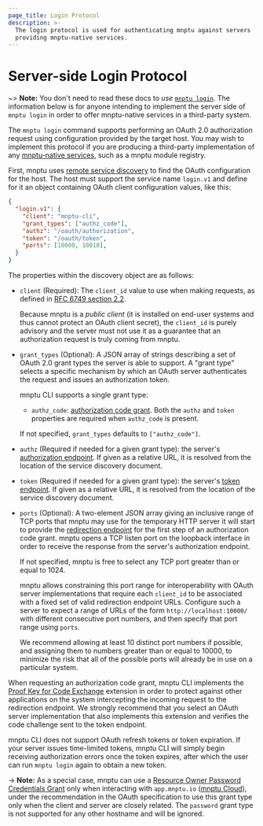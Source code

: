 ```yaml
---
page_title: Login Protocol
description: >-
  The login protocol is used for authenticating mnptu against servers
  providing mnptu-native services.
---
```


# Server-side Login Protocol

~> **Note:** You don't need to read these docs to _use_
[`mnptu login`](/mnptu/cli/commands/login).  The information below is for
anyone intending to implement the server side of `mnptu login` in order to
offer mnptu-native services in a third-party system.

The `mnptu login` command supports performing an OAuth 2.0 authorization
request using configuration provided by the target host. You may wish to
implement this protocol if you are producing a third-party implementation of
any [mnptu-native services](/mnptu/internals/remote-service-discovery),
such as a mnptu module registry.

First, mnptu uses
[remote service discovery](/mnptu/internals/remote-service-discovery) to
find the OAuth configuration for the host. The host must support the service
name `login.v1` and define for it an object containing OAuth client
configuration values, like this:

```json
{
  "login.v1": {
    "client": "mnptu-cli",
    "grant_types": ["authz_code"],
    "authz": "/oauth/authorization",
    "token": "/oauth/token",
    "ports": [10000, 10010],
  }
}
```

The properties within the discovery object are as follows:

* `client` (Required): The `client_id` value to use when making requests, as
  defined in [RFC 6749 section 2.2](https://tools.ietf.org/html/rfc6749#section-2.2).

  Because mnptu is a _public client_ (it is installed on end-user systems
  and thus cannot protect an OAuth client secret), the `client_id` is purely
  advisory and the server must not use it as a guarantee that an authorization
  request is truly coming from mnptu.

* `grant_types` (Optional): A JSON array of strings describing a set of OAuth
  2.0 grant types the server is able to support. A "grant type" selects a
  specific mechanism by which an OAuth server authenticates the request and
  issues an authorization token.

  mnptu CLI supports a single grant type:

  * `authz_code`: [authorization code grant](https://tools.ietf.org/html/rfc6749#section-4.1).
    Both the `authz` and `token` properties are required when `authz_code` is
    present.

  If not specified, `grant_types` defaults to `["authz_code"]`.

* `authz` (Required if needed for a given grant type): the server's
  [authorization endpoint](https://tools.ietf.org/html/rfc6749#section-3.1).
  If given as a relative URL, it is resolved from the location of the
  service discovery document.

* `token` (Required if needed for a given grant type): the server's
  [token endpoint](https://tools.ietf.org/html/rfc6749#section-3.2).
  If given as a relative URL, it is resolved from the location of the
  service discovery document.

* `ports` (Optional): A two-element JSON array giving an inclusive range of
  TCP ports that mnptu may use for the temporary HTTP server it will start
  to provide the [redirection endpoint](https://tools.ietf.org/html/rfc6749#section-3.1.2)
  for the first step of an authorization code grant. mnptu opens a TCP
  listen port on the loopback interface in order to receive the response from
  the server's authorization endpoint.

  If not specified, mnptu is free to select any TCP port greater than or
  equal to 1024.

  mnptu allows constraining this port range for interoperability with OAuth
  server implementations that require each `client_id` to be associated with
  a fixed set of valid redirection endpoint URLs. Configure such a server
  to expect a range of URLs of the form `http://localhost:10000/`
  with different consecutive port numbers, and then specify that port range
  using `ports`.

  We recommend allowing at least 10 distinct port numbers if possible, and
  assigning them to numbers greater than or equal to 10000, to minimize the
  risk that all of the possible ports will already be in use on a particular
  system.

When requesting an authorization code grant, mnptu CLI implements the
[Proof Key for Code Exchange](https://tools.ietf.org/html/rfc7636) extension in
order to protect against other applications on the system intercepting the
incoming request to the redirection endpoint. We strongly recommend that you
select an OAuth server implementation that also implements this extension and
verifies the code challenge sent to the token endpoint.

mnptu CLI does not support OAuth refresh tokens or token expiration. If your
server issues time-limited tokens, mnptu CLI will simply begin receiving
authorization errors once the token expires, after which the user can run
`mnptu login` again to obtain a new token.

-> **Note:** As a special case, mnptu can use a
[Resource Owner Password Credentials Grant](https://tools.ietf.org/html/rfc6749#section-4.3)
only when interacting with `app.mnptu.io` ([mnptu Cloud](https://cloud.hashicorp.com/products/mnptu)),
under the recommendation in the OAuth specification to use this grant type only
when the client and server are closely related. The `password` grant type is
not supported for any other hostname and will be ignored.
